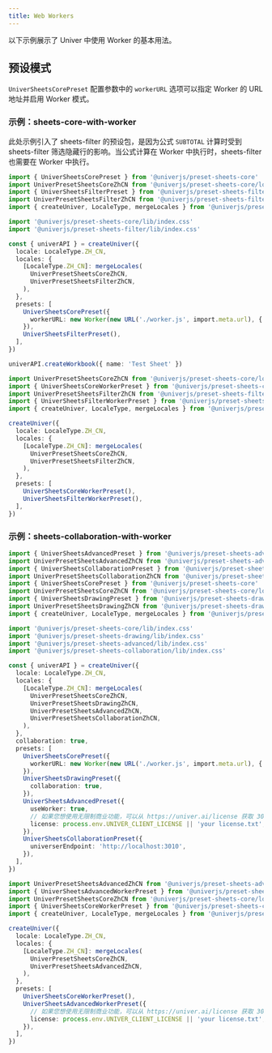 ```yaml
---
title: Web Workers
---
```


以下示例展示了 Univer 中使用 Worker 的基本用法。

## 预设模式

`UniverSheetsCorePreset` 配置参数中的 `workerURL` 选项可以指定 Worker 的 URL 地址并启用 Worker 模式。

### 示例：sheets-core-with-worker

此处示例引入了 sheets-filter 的预设包，是因为公式 `SUBTOTAL` 计算时受到 sheets-filter 筛选隐藏行的影响。当公式计算在 Worker 中执行时，sheets-filter 也需要在 Worker 中执行。

```typescript title="main.ts"
import { UniverSheetsCorePreset } from '@univerjs/preset-sheets-core'
import UniverPresetSheetsCoreZhCN from '@univerjs/preset-sheets-core/locales/zh-CN'
import { UniverSheetsFilterPreset } from '@univerjs/preset-sheets-filter'
import UniverPresetSheetsFilterZhCN from '@univerjs/preset-sheets-filter/locales/zh-CN'
import { createUniver, LocaleType, mergeLocales } from '@univerjs/presets'

import '@univerjs/preset-sheets-core/lib/index.css'
import '@univerjs/preset-sheets-filter/lib/index.css'

const { univerAPI } = createUniver({
  locale: LocaleType.ZH_CN,
  locales: {
    [LocaleType.ZH_CN]: mergeLocales(
      UniverPresetSheetsCoreZhCN,
      UniverPresetSheetsFilterZhCN,
    ),
  },
  presets: [
    UniverSheetsCorePreset({
      workerURL: new Worker(new URL('./worker.js', import.meta.url), { type: 'module' }),
    }),
    UniverSheetsFilterPreset(),
  ],
})

univerAPI.createWorkbook({ name: 'Test Sheet' })
```

```typescript title="worker.ts"
import UniverPresetSheetsCoreZhCN from '@univerjs/preset-sheets-core/locales/zh-CN'
import { UniverSheetsCoreWorkerPreset } from '@univerjs/preset-sheets-core/worker'
import UniverPresetSheetsFilterZhCN from '@univerjs/preset-sheets-filter/locales/zh-CN'
import { UniverSheetsFilterWorkerPreset } from '@univerjs/preset-sheets-filter/worker'
import { createUniver, LocaleType, mergeLocales } from '@univerjs/presets'

createUniver({
  locale: LocaleType.ZH_CN,
  locales: {
    [LocaleType.ZH_CN]: mergeLocales(
      UniverPresetSheetsCoreZhCN,
      UniverPresetSheetsFilterZhCN,
    ),
  },
  presets: [
    UniverSheetsCoreWorkerPreset(),
    UniverSheetsFilterWorkerPreset(),
  ],
})
```

### 示例：sheets-collaboration-with-worker

```typescript title="main.ts"
import { UniverSheetsAdvancedPreset } from '@univerjs/preset-sheets-advanced'
import UniverPresetSheetsAdvancedZhCN from '@univerjs/preset-sheets-advanced/locales/zh-CN'
import { UniverSheetsCollaborationPreset } from '@univerjs/preset-sheets-collaboration'
import UniverPresetSheetsCollaborationZhCN from '@univerjs/preset-sheets-collaboration/locales/zh-CN'
import { UniverSheetsCorePreset } from '@univerjs/preset-sheets-core'
import UniverPresetSheetsCoreZhCN from '@univerjs/preset-sheets-core/locales/zh-CN'
import { UniverSheetsDrawingPreset } from '@univerjs/preset-sheets-drawing'
import UniverPresetSheetsDrawingZhCN from '@univerjs/preset-sheets-drawing/locales/zh-CN'
import { createUniver, LocaleType, mergeLocales } from '@univerjs/presets'

import '@univerjs/preset-sheets-core/lib/index.css'
import '@univerjs/preset-sheets-drawing/lib/index.css'
import '@univerjs/preset-sheets-advanced/lib/index.css'
import '@univerjs/preset-sheets-collaboration/lib/index.css'

const { univerAPI } = createUniver({
  locale: LocaleType.ZH_CN,
  locales: {
    [LocaleType.ZH_CN]: mergeLocales(
      UniverPresetSheetsCoreZhCN,
      UniverPresetSheetsDrawingZhCN,
      UniverPresetSheetsAdvancedZhCN,
      UniverPresetSheetsCollaborationZhCN,
    ),
  },
  collaboration: true,
  presets: [
    UniverSheetsCorePreset({
      workerURL: new Worker(new URL('./worker.js', import.meta.url), { type: 'module' }),
    }),
    UniverSheetsDrawingPreset({
      collaboration: true,
    }),
    UniverSheetsAdvancedPreset({
      useWorker: true,
      // 如果您想使用无限制商业功能，可以从 https://univer.ai/license 获取 30 天试用许可证
      license: process.env.UNIVER_CLIENT_LICENSE || 'your license.txt',
    }),
    UniverSheetsCollaborationPreset({
      universerEndpoint: 'http://localhost:3010',
    }),
  ],
})
```

```typescript title="worker.ts"
import UniverPresetSheetsAdvancedZhCN from '@univerjs/preset-sheets-advanced/locales/zh-CN'
import { UniverSheetsAdvancedWorkerPreset } from '@univerjs/preset-sheets-advanced/worker'
import UniverPresetSheetsCoreZhCN from '@univerjs/preset-sheets-core/locales/zh-CN'
import { UniverSheetsCoreWorkerPreset } from '@univerjs/preset-sheets-core/worker'
import { createUniver, LocaleType, mergeLocales } from '@univerjs/presets'

createUniver({
  locale: LocaleType.ZH_CN,
  locales: {
    [LocaleType.ZH_CN]: mergeLocales(
      UniverPresetSheetsCoreZhCN,
      UniverPresetSheetsAdvancedZhCN,
    ),
  },
  presets: [
    UniverSheetsCoreWorkerPreset(),
    UniverSheetsAdvancedWorkerPreset({
      // 如果您想使用无限制商业功能，可以从 https://univer.ai/license 获取 30 天试用许可证
      license: process.env.UNIVER_CLIENT_LICENSE || 'your license.txt',
    }),
  ],
})
```
